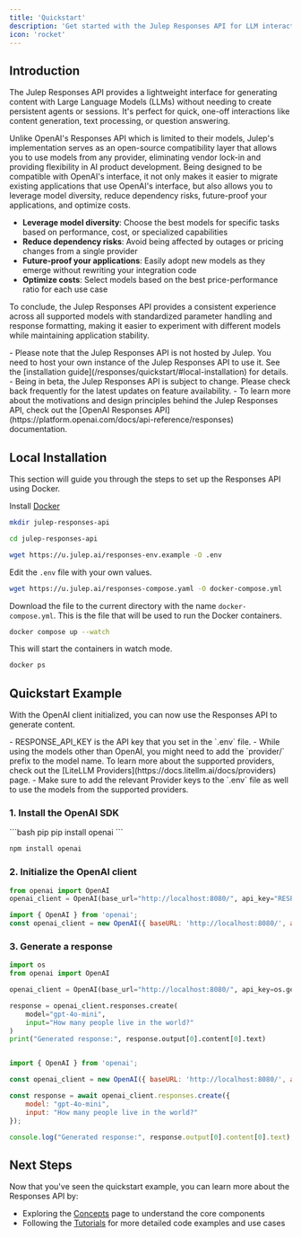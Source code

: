 ```yaml
---
title: 'Quickstart'
description: 'Get started with the Julep Responses API for LLM interactions'
icon: 'rocket'
---
```


## Introduction

The Julep Responses API provides a lightweight interface for generating content with Large Language Models (LLMs) without needing to create persistent agents or sessions. 
It's perfect for quick, one-off interactions like content generation, text processing, or question answering.

Unlike OpenAI's Responses API which is limited to their models, Julep's implementation serves as an open-source compatibility layer that allows you to use models from any provider, eliminating vendor lock-in and providing flexibility in AI product development. Being designed to be compatible with OpenAI's interface, it not only makes it easier to migrate existing applications that use OpenAI's interface, but also allows you to leverage model diversity, reduce dependency risks, future-proof your applications, and optimize costs.

- **Leverage model diversity**: Choose the best models for specific tasks based on performance, cost, or specialized capabilities
- **Reduce dependency risks**: Avoid being affected by outages or pricing changes from a single provider
- **Future-proof your applications**: Easily adopt new models as they emerge without rewriting your integration code
- **Optimize costs**: Select models based on the best price-performance ratio for each use case

To conclude, the Julep Responses API provides a consistent experience across all supported models with standardized parameter handling and response formatting, making it easier to experiment with different models while maintaining application stability.

<Warning>
- Please note that the Julep Responses API is not hosted by Julep. You need to host your own instance of the Julep Responses API to use it. See the [installation guide](/responses/quickstart/#local-installation) for details.
- Being in beta, the Julep Responses API is subject to change. Please check back frequently for the latest updates on feature availability.
- To learn more about the motivations and design principles behind the Julep Responses API, check out the [OpenAI Responses API](https://platform.openai.com/docs/api-reference/responses) documentation.
</Warning>

## Local Installation

This section will guide you through the steps to set up the Responses API using Docker.

<Steps>

<Step title="Prerequisites">

Install [Docker](https://docs.docker.com/get-docker/)

</Step>

<Step title="Create a directory for the project">

```bash
mkdir julep-responses-api
```

</Step>

<Step title="Navigate to the project directory">

```bash
cd julep-responses-api
```

</Step>

<Step title="Download and edit the environment variables">

```bash
wget https://u.julep.ai/responses-env.example -O .env
```

Edit the `.env` file with your own values.

</Step>

<Step title="Download the Docker Compose file">

```bash
wget https://u.julep.ai/responses-compose.yaml -O docker-compose.yml
```
Download the file to the current directory with the name `docker-compose.yml`. This is the file that will be used to run the Docker containers.

</Step>

<Step title="Run the Docker containers">

```bash
docker compose up --watch
```

This will start the containers in watch mode.

</Step>

<Step title="Verify that the containers are running">

```bash
docker ps
```

</Step>

</Steps>

## Quickstart Example

With the OpenAI client initialized, you can now use the Responses API to generate content.

<Note>
- RESPONSE_API_KEY is the API key that you set in the `.env` file.
- While using the models other than OpenAI, you might need to add the `provider/` prefix to the model name. To learn more about the supported providers, check out the [LiteLLM Providers](https://docs.litellm.ai/docs/providers) page.
- Make sure to add the relevant Provider keys to the `.env` file as well to use the models from the supported providers.
</Note>

### 1. Install the OpenAI SDK

<CodeGroup>
```bash pip
pip install openai
```

```bash npm
npm install openai
```
</CodeGroup>

### 2. Initialize the OpenAI client

<CodeGroup>

```python Python
from openai import OpenAI
openai_client = OpenAI(base_url="http://localhost:8080/", api_key="RESPONSE_API_KEY")
```

```javascript Node.js
import { OpenAI } from 'openai';
const openai_client = new OpenAI({ baseURL: 'http://localhost:8080/', apiKey: 'RESPONSE_API_KEY' });
```

</CodeGroup>

### 3. Generate a response

<CodeGroup>

```python Python
import os
from openai import OpenAI

openai_client = OpenAI(base_url="http://localhost:8080/", api_key=os.getenv("RESPONSE_API_KEY"))

response = openai_client.responses.create(
    model="gpt-4o-mini",
    input="How many people live in the world?"
)
print("Generated response:", response.output[0].content[0].text)
```

```javascript Node.js

import { OpenAI } from 'openai';

const openai_client = new OpenAI({ baseURL: 'http://localhost:8080/', apiKey: "RESPONSE_API_KEY" });

const response = await openai_client.responses.create({
    model: "gpt-4o-mini",
    input: "How many people live in the world?"
});

console.log("Generated response:", response.output[0].content[0].text);
```

</CodeGroup>


## Next Steps

Now that you've seen the quickstart example, you can learn more about the Responses API by:
- Exploring the [Concepts](/responses/concepts) page to understand the core components
- Following the [Tutorials](/responses/tutorials) for more detailed code examples and use cases